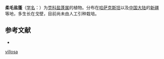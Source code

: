 {{Speciesbox
| name = 柔毛盐蓬
| status = 
| status_system = 
| image = 
| genus = Halimocnemis
| species = villosa
| authority = Kar. et Kir.
}}

'''柔毛盐蓬'''（[[学名|学名]]：{{lang|la|''Halimocnemis villosa''}}）为[[苋科|苋科]][[盐蓬属|盐蓬属]]的植物。分布在[[哈萨克斯坦|哈萨克斯坦]]以及[[中国大陆|中国大陆]]的[[新疆|新疆]]等地，多生长在戈壁，目前尚未由人工引种栽培。

== 参考文献 ==
<div class="references-small">
* {{cite web| url =http://www.bioinfo.cn/db05/KmzwSpecies.php?action=view&id=3812| title =柔毛盐蓬| work =《中国高等植物数据库全库》| publisher =中国科学院微生物研究所| author =昆明植物研究所| accessdate =2009-02-25}}{{dead link|date=2018年3月 |bot=InternetArchiveBot |fix-attempted=yes }}
</div>
{{Taxonbar|from=Q11108647}}

{{DEFAULTSORT:Halimocnemis villosa}}
[[Category:盐蓬属|villosa]]


{{Amaranthaceae-stub}}